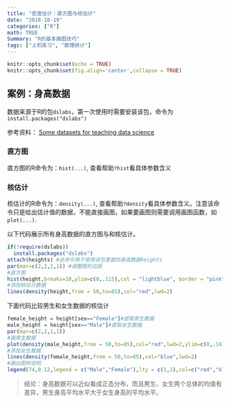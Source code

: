 ```yaml
---
title: "密度估计：直方图与核估计"
date: "2018-10-19"
categories: ["R"]
math: TRUE
Summary: "R的基本画图技巧"
tags: ["上机练习", "数理统计"]
---
```


```r
knitr::opts_chunk$set(echo = TRUE)
knitr::opts_chunk$set(fig.align='center',collapse = TRUE)
```


## 案例：身高数据

数据来源于R的包`dslabs`，第一次使用时需要安装该包，命令为`install.packages("dslabs")`

参考资料： [Some datasets for teaching data science](https://simplystatistics.org/2018/01/22/the-dslabs-package-provides-datasets-for-teaching-data-science/)

### 直方图

直方图的R命令为：`hist(...)`, 查看帮助`?hist`看具体参数含义

### 核估计

核估计的R命令为：`density(...)`, 查看帮助`?density`看具体参数含义。注意该命令只是给出估计值的数据，不能直接画图，如果要画图则需要调用画图函数，如`plot(...)`.

以下代码展示所有身高数据的直方图与和核估计。

```r
if(!require(dslabs))
  install.packages("dslabs")
attach(heights) #此命令用于使用该包里面的身高数据heights
par(mar=c(2,2,1,1)) #调整图形边距
#直方图
hist(height,breaks=10,ylim=c(0,.115),col = "lightblue", border = "pink",freq=FALSE,main="Histogram vs. Kernel density")
#添加核估计数据
lines(density(height,from = 50,to=85),col="red",lwd=2)

```

下面代码比较男生和女生数据的核估计

```r
female_height = height[sex=="Female"]#提取男生数据
male_height = height[sex=="Male"]#提取女生数据
par(mar=c(2,2,1,1))
#画男生数据
plot(density(male_height,from = 50,to=85),col="red",lwd=2,ylim=c(0,.14),main="Male vs. Female")
#添加女生数据
lines(density(female_height,from = 50,to=85),col="blue",lwd=2)
#画出图例说明
legend(74,0.12,legend = c("Male","Female"),lty = c(1,1),col=c("red","blue"),lwd=c(2,2))
```


> 结论：身高数据可以近似看成正态分布，而且男生、女生两个总体的均值有差异，男生身高平均水平大于女生身高的平均水平。

